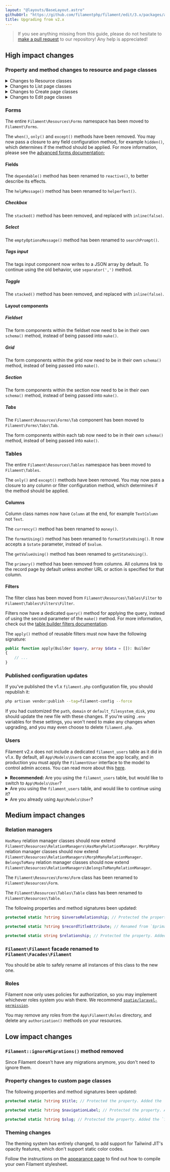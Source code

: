 ```yaml
---
layout: "@layouts/BaseLayout.astro"
githubUrl: "https://github.com/filamentphp/filament/edit/3.x/packages/app/docs/14-upgrade-guide.md"
title: Upgrading from v2.x
---
```


> If you see anything missing from this guide, please do not hesitate to [make a pull request](https://github.com/filamentphp/filament/edit/2.x/packages/admin/docs/09-upgrade-guide.md) to our repository! Any help is appreciated!

## High impact changes

### Property and method changes to resource and page classes

<details>
<summary>
Changes to Resource classes
</summary>

The `Filament\Resources\Forms\Form` class has been renamed to `Filament\Resources\Form`. 

The `Filament\Resources\Tables\Table` class has been renamed to `Filament\Resources\Table`.

The following properties and method signatures been updated:

```php
protected static ?string $label; // Protected the property. Added the `?string` type.

protected static ?string $model; // Protected the property. Added the `?string` type.

protected static ?string $navigationIcon; // Renamed from `$icon`. Protected the property. Added the `?string` type.

protected static ?string $navigationLabel; // Protected the property. Added the `?string` type.

protected static ?int $navigationSort; // Protected the property. Added the `?int` type.

protected static ?string $recordTitleAttribute; // Renamed from `$primaryColumn`. Protected the property. Added the `?string` type.

protected static ?string $slug; // Protected the property. Added the `?string` type.

public static function form(Form $form): Form; // Added the `Form` return type.

public static function table(Table $table): Table; // Added the `Table` return type.

public static function getRelations(): array; // Renamed from `relations()`. Added the `array` return type.

public static function getPages(): array; // Renamed from `routes()`. Added the `array` return type.
```

The syntax for registering pages in `getPages()` (formerly `routes()`) has been updated:

```php
public static function getPages(): array
{
    return [
        'index' => Pages\ListUsers::route('/'),
        'create' => Pages\CreateUser::route('/create'),
        'edit' => Pages\EditUser::route('/{record}/edit'),
    ];
}
```
</details>

<details>
<summary>
Changes to List page classes
</summary>

The following properties and method signatures been updated:

```php
protected static string $resource; // Protected the property. Added the `string` type.
```
</details>

<details>
<summary>
Changes to Create page classes
</summary>

The following properties and method signatures been updated:

```php
protected static string $resource; // Protected the property. Added the `string` type.
```
</details>

<details>
<summary>
Changes to Edit page classes
</summary>

The following properties and method signatures been updated:

```php
protected static string $resource; // Protected the property. Added the `string` type.
```
</details>

### Forms

The entire `Filament\Resources\Forms` namespace has been moved to `Filament\Forms`.

The `when()`, `only()` and `except()` methods have been removed. You may now pass a closure to any field configuration method, for example `hidden()`, which determines if the method should be applied. For more information, please see the [advanced forms documentation](/docs/forms/advanced#using-closure-customization);

#### Fields

The `dependable()` method has been renamed to `reactive()`, to better describe its effects.

The `helpMessage()` method has been renamed to `helperText()`.

##### Checkbox

The `stacked()` method has been removed, and replaced with `inline(false)`.

##### Select

The `emptyOptionsMessage()` method has been renamed to `searchPrompt()`.

##### Tags input

The tags input component now writes to a JSON array by default. To continue using the old behavior, use `separator(',')` method.

##### Toggle

The `stacked()` method has been removed, and replaced with `inline(false)`.

#### Layout components

##### Fieldset

The form components within the fieldset now need to be in their own `schema()` method, instead of being passed into `make()`.

##### Grid

The form components within the grid now need to be in their own `schema()` method, instead of being passed into `make()`.

##### Section

The form components within the section now need to be in their own `schema()` method, instead of being passed into `make()`.

##### Tabs

The `Filament\Resources\Forms\Tab` component has been moved to `Filament\Forms\Tabs\Tab`.

The form components within each tab now need to be in their own `schema()` method, instead of being passed into `make()`.

### Tables

The entire `Filament\Resources\Tables` namespace has been moved to `Filament\Tables`.

The `only()` and `except()` methods have been removed. You may now pass a closure to any column or filter configuration method, which determines if the method should be applied.

#### Columns

Column class names now have `Column` at the end, for example `TextColumn` not `Text`.

The `currency()` method has been renamed to `money()`.

The `formatUsing()` method has been renamed to `formatStateUsing()`. It now accepts a `$state` parameter, instead of `$value`.

The `getValueUsing()` method has been renamed to `getStateUsing()`.

The `primary()` method has been removed from columns. All columns link to the record page by default unless another URL or action is specified for that column.

#### Filters

The filter class has been moved from `Filament\Resources\Tables\Filter` to `Filament\Tables\Filters\Filter`.

Filters now have a dedicated `query()` method for applying the query, instead of using the second parameter of the `make()` method. For more information, check out the [table builder filters documentation](/docs/tables/filters).

The `apply()` method of reusable filters must now have the following signature:

```php
public function apply(Builder $query, array $data = []): Builder
{
    // ...
}
```

### Published configuration updates

If you've published the v1.x `filament.php` configuration file, you should republish it:

```bash
php artisan vendor:publish --tag=filament-config --force
```

If you had customized the `path`, `domain` or `default_filesystem_disk`, you should update the new file with these changes. If you're using `.env` variables for these settings, you won't need to make any changes when upgrading, and you may even choose to delete `filament.php`.

### Users

Filament v2.x does not include a dedicated `filament_users` table as it did in v1.x. By default, all `App\Models\User`s can access the app locally, and in production you must apply the `FilamentUser` interface to the model to control admin access. You can read more about this [here](users).

<details>
<summary>
<strong>Recommended:</strong> Are you using the <code>filament_users</code> table, but would like to switch to <code>App\Models\User</code>?
</summary>

First, you'll need to copy the old migrations to your app, to ensure that Laravel does not complain about them missing:

<details>
<summary>
<code>database/migrations/0000_00_00_000000_create_filament_users_table.php</code>
</summary>

```php
<?php

use Illuminate\Database\Migrations\Migration;
use Illuminate\Database\Schema\Blueprint;
use Illuminate\Support\Facades\Schema;

class CreateFilamentUsersTable extends Migration
{
    public function up(): void
    {
        Schema::create('filament_users', function (Blueprint $table): void {
            $table->id();
            $table->string('avatar')->nullable();
            $table->string('email')->unique();
            $table->string('name');
            $table->string('password');
            $table->rememberToken();
            $table->timestamps();
        });
    }

    public function down(): void
    {
        Schema::dropIfExists('filament_users');
    }
}
```
</details>

<details>
<summary>
<code>database/migrations/0000_00_00_000001_create_filament_password_resets_table.php</code>
</summary>

```php
<?php

use Illuminate\Database\Migrations\Migration;
use Illuminate\Database\Schema\Blueprint;
use Illuminate\Support\Facades\Schema;

class CreateFilamentPasswordResetsTable extends Migration
{
    public function up(): void
    {
        Schema::create('filament_password_resets', function (Blueprint $table): void {
            $table->string('email')->index();
            $table->string('token');
            $table->timestamp('created_at')->nullable();
        });
    }

    public function down(): void
    {
        Schema::dropIfExists('filament_password_resets');
    }
}
```
</details>

Create a migration to drop the `filament_users` and `filament_password_resets` tables:

```php
<?php

use Illuminate\Database\Migrations\Migration;
use Illuminate\Support\Facades\Schema;

class DropFilamentUsersAndFilamentPasswordResetsTables extends Migration
{
    public function up(): void
    {
        Schema::dropIfExists('filament_users');
        Schema::dropIfExists('filament_password_resets');
    }
}
```
</details>

<details>
<summary>
Are you using the <code>filament_users</code> table, and would like to continue using it?
</summary>

To keep the `filament_users` and `filament_password_resets` tables in your app, you'll need to copy the old migrations and model into your app.

<details>
<summary>
<code>database/migrations/0000_00_00_000000_create_filament_users_table.php</code>
</summary>

```php
<?php

use Illuminate\Database\Migrations\Migration;
use Illuminate\Database\Schema\Blueprint;
use Illuminate\Support\Facades\Schema;

class CreateFilamentUsersTable extends Migration
{
    public function up(): void
    {
        Schema::create('filament_users', function (Blueprint $table): void {
            $table->id();
            $table->string('avatar')->nullable();
            $table->string('email')->unique();
            $table->string('name');
            $table->string('password');
            $table->rememberToken();
            $table->timestamps();
        });
    }

    public function down(): void
    {
        Schema::dropIfExists('filament_users');
    }
}
```
</details>

<details>
<summary>
<code>database/migrations/0000_00_00_000001_create_filament_password_resets_table.php</code>
</summary>

```php
<?php

use Illuminate\Database\Migrations\Migration;
use Illuminate\Database\Schema\Blueprint;
use Illuminate\Support\Facades\Schema;

class CreateFilamentPasswordResetsTable extends Migration
{
    public function up(): void
    {
        Schema::create('filament_password_resets', function (Blueprint $table): void {
            $table->string('email')->index();
            $table->string('token');
            $table->timestamp('created_at')->nullable();
        });
    }

    public function down(): void
    {
        Schema::dropIfExists('filament_password_resets');
    }
}
```
</details>

<details>
<summary>
<code>app/Models/FilamentUser.php</code>
</summary>

```php
<?php

namespace App\Models;

use Filament\Models\Contracts;
use Illuminate\Foundation\Auth\User as Authenticatable;

class FilamentUser extends Authenticatable implements Contracts\FilamentUser, Contracts\HasAvatar
{
    protected $guarded = [];

    protected $hidden = [
        'password',
        'remember_token',
    ];
    
    public function canAccessFilament(): bool
    {
        return true;
    }
    
    public function getFilamentAvatarUrl(): ?string
    {
        return $this->avatar;
    }
}
```
</details>
</details>

<details>
<summary>
Are you already using <code>App\Models\User</code>?
</summary>

1) Remove the `IsFilamentUser` trait from the model.
2) Remove the `$filamentUserColumn` property if you use them. Instead, control admin access with `canAccessFilament()`.
3) If you have a `canAccessFilament()` method, add a `bool` return type to it.
4) Remove the `$filamentAdminColumn` and `$filamentRolesColumn` properties, and `isFilamentAdmin()` method, if you use them. Filament now only uses policies for authorization, so you may implement whichever roles system you wish there. We recommend [`spatie/laravel-permission`](https://github.com/spatie/laravel-permission).
</details>

## Medium impact changes

### Relation managers

`HasMany` relation manager classes should now extend `Filament\Resources\RelationManagers\HasManyRelationManager`. `MorphMany` relation manager classes should now extend `Filament\Resources\RelationManagers\MorphManyRelationManager`. `BelongsToMany` relation manager classes should now extend `Filament\Resources\RelationManagers\BelongsToManyRelationManager`. 

The `Filament\Resources\Forms\Form` class has been renamed to `Filament\Resources\Form`. 

The `Filament\Resources\Tables\Table` class has been renamed to `Filament\Resources\Table`.

The following properties and method signatures been updated:

```php
protected static ?string $inverseRelationship; // Protected the property. Added the `?string` type.

protected static ?string $recordTitleAttribute; // Renamed from `$primaryColumn`. Protected the property. Added the `?string` type.

protected static string $relationship; // Protected the property. Added the `string` type.
```

### `Filament\Filament` facade renamed to `Filament\Facades\Filament`

You should be able to safely rename all instances of this class to the new one.

### Roles

Filament now only uses policies for authorization, so you may implement whichever roles system you wish there. We recommend [`spatie/laravel-permission`](https://github.com/spatie/laravel-permission).

You may remove any roles from the `App\Filament\Roles` directory, and delete any `authorization()` methods on your resources.

## Low impact changes

### `Filament::ignoreMigrations()` method removed

Since Filament doesn't have any migrations anymore, you don't need to ignore them.

### Property changes to custom page classes

The following properties and method signatures been updated:

```php
protected static ?string $title; // Protected the property. Added the `?string` type.

protected static ?string $navigationLabel; // Protected the property. Added the `?string` type.

protected static ?string $slug; // Protected the property. Added the `?string` type.
```

### Theming changes

The theming system has entirely changed, to add support for Tailwind JIT's opacity features, which don't support static color codes.

Follow the instructions on the [appearance page](appearance#building-themes) to find out how to compile your own Filament stylesheet.
